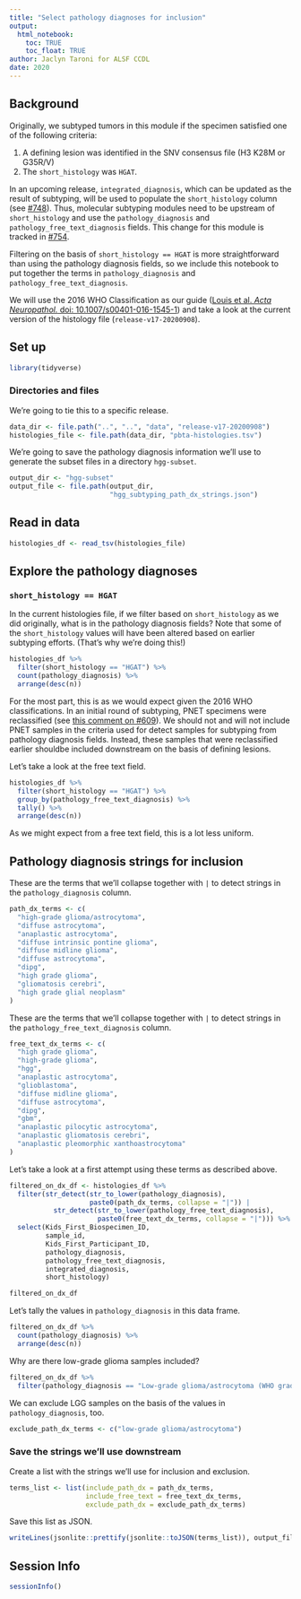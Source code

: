 ```yaml
---
title: "Select pathology diagnoses for inclusion"
output: 
  html_notebook:
    toc: TRUE
    toc_float: TRUE
author: Jaclyn Taroni for ALSF CCDL
date: 2020
---
```


## Background

Originally, we subtyped tumors in this module if the specimen satisfied one of the following criteria:

1. A defining lesion was identified in the SNV consensus file (H3 K28M or G35R/V)
2. The `short_histology` was `HGAT`.

In an upcoming release, `integrated_diagnosis`, which can be updated as the result of subtyping, will be used to populate the `short_histology` column (see [#748](https://github.com/AlexsLemonade/OpenPBTA-analysis/issues/748)).
Thus, molecular subtyping modules need to be upstream of `short_histology` and use the `pathology_diagnosis` and `pathology_free_text_diagnosis` fields.
This change for this module is tracked in [#754](https://github.com/AlexsLemonade/OpenPBTA-analysis/issues/754).

Filtering on the basis of `short_histology == HGAT` is more straightforward than using the pathology diagnosis fields, so we include this notebook to put together the terms in `pathology_diagnosis` and `pathology_free_text_diagnosis`.

We will use the 2016 WHO Classification as our guide ([Louis et al. _Acta Neuropathol._ doi: 10.1007/s00401-016-1545-1](10.1007/s00401-016-1545-1)) and take a look at the current version of the histology file (`release-v17-20200908`).

## Set up

```r
library(tidyverse)
```

### Directories and files

We're going to tie this to a specific release.

```r
data_dir <- file.path("..", "..", "data", "release-v17-20200908")
histologies_file <- file.path(data_dir, "pbta-histologies.tsv")
```

We're going to save the pathology diagnosis information we'll use to generate the subset files in a directory `hgg-subset`.

```r
output_dir <- "hgg-subset"
output_file <- file.path(output_dir, 
                         "hgg_subtyping_path_dx_strings.json")
```

## Read in data

```r
histologies_df <- read_tsv(histologies_file)
```

## Explore the pathology diagnoses

### `short_histology == HGAT`

In the current histologies file, if we filter based on `short_histology` as we did originally, what is in the pathology diagnosis fields?
Note that some of the `short_histology` values will have been altered based on earlier subtyping efforts.
(That's why we're doing this!)

```r
histologies_df %>% 
  filter(short_histology == "HGAT") %>%
  count(pathology_diagnosis) %>%
  arrange(desc(n))
```

For the most part, this is as we would expect given the 2016 WHO classifications. 
In an initial round of subtyping, PNET specimens were reclassified (see [this comment on #609](https://github.com/AlexsLemonade/OpenPBTA-analysis/issues/609#issuecomment-602821376)).
We should not and will not include PNET samples in the criteria used for detect samples for subtyping from pathology diagnosis fields. 
Instead, these samples that were reclassified earlier shouldbe included downstream on the basis of defining lesions.

Let's take a look at the free text field.

```r
histologies_df %>% 
  filter(short_histology == "HGAT") %>%
  group_by(pathology_free_text_diagnosis) %>%
  tally() %>%
  arrange(desc(n))
```

As we might expect from a free text field, this is a lot less uniform.

## Pathology diagnosis strings for inclusion

These are the terms that we'll collapse together with `|` to detect strings in the `pathology_diagnosis` column.

```r
path_dx_terms <- c(
  "high-grade glioma/astrocytoma",
  "diffuse astrocytoma",
  "anaplastic astrocytoma",
  "diffuse intrinsic pontine glioma",
  "diffuse midline glioma",
  "diffuse astrocytoma",
  "dipg", 
  "high grade glioma",
  "gliomatosis cerebri",
  "high grade glial neoplasm"
)
```

These are the terms that we'll collapse together with `|` to detect strings in the `pathology_free_text_diagnosis` column.

```r
free_text_dx_terms <- c(
  "high grade glioma",
  "high-grade glioma",
  "hgg",
  "anaplastic astrocytoma",
  "glioblastoma",
  "diffuse midline glioma",
  "diffuse astrocytoma",
  "dipg",
  "gbm",
  "anaplastic pilocytic astrocytoma",
  "anaplastic gliomatosis cerebri",
  "anaplastic pleomorphic xanthoastrocytoma"
)
```

Let's take a look at a first attempt using these terms as described above.

```r
filtered_on_dx_df <- histologies_df %>%
  filter(str_detect(str_to_lower(pathology_diagnosis), 
                    paste0(path_dx_terms, collapse = "|")) | 
           str_detect(str_to_lower(pathology_free_text_diagnosis), 
                      paste0(free_text_dx_terms, collapse = "|"))) %>%
  select(Kids_First_Biospecimen_ID, 
         sample_id, 
         Kids_First_Participant_ID,
         pathology_diagnosis,
         pathology_free_text_diagnosis,
         integrated_diagnosis, 
         short_histology)

filtered_on_dx_df
```

Let's tally the values in `pathology_diagnosis` in this data frame.

```r
filtered_on_dx_df %>%
  count(pathology_diagnosis) %>%
  arrange(desc(n))
```

Why are there low-grade glioma samples included?

```r
filtered_on_dx_df %>%
  filter(pathology_diagnosis == "Low-grade glioma/astrocytoma (WHO grade I/II)")
```

We can exclude LGG samples on the basis of the values in `pathology_diagnosis`, too.

```r
exclude_path_dx_terms <- c("low-grade glioma/astrocytoma")
```

### Save the strings we'll use downstream

Create a list with the strings we'll use for inclusion and exclusion.

```r
terms_list <- list(include_path_dx = path_dx_terms,
                   include_free_text = free_text_dx_terms,
                   exclude_path_dx = exclude_path_dx_terms)
```

Save this list as JSON.

```r
writeLines(jsonlite::prettify(jsonlite::toJSON(terms_list)), output_file)
```

## Session Info

```r
sessionInfo()
```
